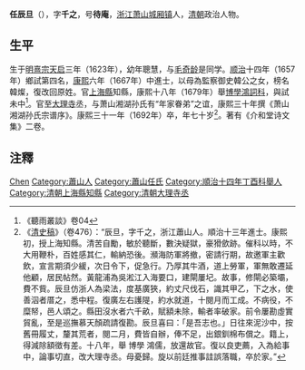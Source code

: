 {{明清人物信息框
| 姓名 = 任辰旦
| 圖片名稱=  
| 圖片大小 = 220px
| 圖片說明 =  
| 最高職務 = 大理寺丞前兵科掌印給事中
| 國家 = 大清
| 爵位 =
| 籍貫 =[[浙江省|浙江省]][[蕭山縣|蕭山縣]]
| 字號 = 字千之，號待庵
| 諡號 = 
| 出生日期 = 天啟三年癸亥五月二十日（1623年6月17日）
| 出生地點 =
| 逝世日期 = 康熙三十一年壬申十月一日〔{{dda|1692|11|8|1623|6|17}}〕
| 逝世地點 = 
| 墓葬 = 搖家潭東向
| 配偶 = 蔡氏、丁氏、王氏、陳氏
| 親屬 = 曾祖任大隆、祖任佐乾、父任振龍，母韓氏（崇禎十三年庚辰科進士湖廣道監察御史[[韓日將|韓日將]]女）；孫[[任元文|任元文]]（乾隆四年己未科進士）
| 出身 = 
*  康熙六年丁未科進士
| 經歷 = 
| 著作 =  
* 《介和堂詩文集》
*
}}
'''任辰旦'''（{{bd|1623年|6月17日|1692年|11月8日|catIdx=R任}}），字'''千之'''，号'''待庵'''，[[浙江|浙江]][[萧山|萧山]][[城厢镇|城厢镇]]人，[[清朝|清朝]]政治人物。

== 生平 ==
生于[[明熹宗|明熹宗]][[天启|天启]]三年（1623年），幼年聰慧，与[[毛奇龄|毛奇龄]]是同学。[[顺治|顺治]]十四年（1657年）鄉試第四名，[[康熙|康熙]]六年（1667年）中進士，以母為監察御史韓公之女，榜名韓燦，復改回原姓。官[[上海縣|上海縣]]知縣，康熙十八年（1679年）舉[[博學鴻詞科|博學鴻詞科]]，與試未中<ref>《聽雨叢談》卷04</ref>。官至[[大理寺|大理寺]]丞，与萧山湘湖孙氏有“年家眷弟”之谊，康熙三十年撰《萧山湘湖孙氏宗谱序》。康熙三十一年（1692年）卒，年七十岁<ref>《[[清史稿|清史稿]]》（卷476）：“辰旦，字千之，浙江蕭山人。順治十三年進士。康熙初，授上海知縣。清苦自勵，敏於聽斷，數決疑獄，豪猾歛跡。催科以時，不大用鞭朴，百姓感其仁，輸納恐後。瀕海防軍將撤，密請行期，故邀軍主歡飲，宣言期須少緩，次日令下，促急行。乃厚其牛酒，道上勞軍，軍無敢遷延他顧，居民帖然。黃龍浦為吳淞江入海要口，建閘屢圮。故事，修閘必築壩，費不貲。辰旦仿浙人為梁法，度基廣狹，約丈尺伐石，識其甲乙，下之水，使善泅者厝之，悉中程。復廣左右護隄，約水就道，十閱月而工成。不病役，不糜帑，邑人頌之。縣田沒水者六千畝，賦額未除，輸者率破家。前令屢勘虛實貿亂，至是巡撫慕天顏疏請復勘。辰旦喜曰：「是吾志也。」日往來泥沙中，按舊冊履丈，釐其荒者，閱二月，費皆自辦，俸不足，出銀釧棉布償之。籍上，得減除額徵有差。十八年，舉 博學 鴻儒，放還故官。復以良吏薦，入為給事中，論事切直，改大理寺丞。母憂歸。旋以前廷推事詿誤落職，卒於家。”</ref>。著有《介和堂诗文集》二卷。

==注釋==
{{reflist}}
{{start box}}
{{s-off}}
{{succession box|[[陳之佐|陳之佐]]|[[唐朝宣|唐朝宣]]|[[上海县|上海县]][[知县|知县]]|1675年－1679年}}
{{succession box|[[唐朝宣|唐朝宣]]|[[史彩|史彩]]|[[上海县|上海县]][[知县|知县]]|1679年 - 1681年}}
{{end box}}

{{清朝人物小作品}}
{{康熙六年丁未科殿試金榜}}

{{Authority control}}
{{DEFAULTSORT:Ren任}}
[[Category:任姓|Chen]]
[[Category:蕭山人|Category:蕭山人]]
[[Category:蕭山任氏|Category:蕭山任氏]]
[[Category:順治十四年丁酉科舉人|Category:順治十四年丁酉科舉人]]
[[Category:清朝上海縣知縣|Category:清朝上海縣知縣]]
[[Category:清朝大理寺丞|Category:清朝大理寺丞]]